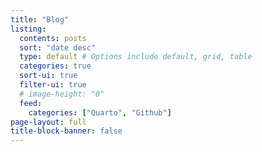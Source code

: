```yaml
---
title: "Blog"
listing:
  contents: posts
  sort: "date desc"
  type: default # Options include default, grid, table
  categories: true
  sort-ui: true
  filter-ui: true
  # image-height: "0"
  feed:
    categories: ["Quarto", "Github"]
page-layout: full
title-block-banner: false
---
```

::: {.column-page}

:::
